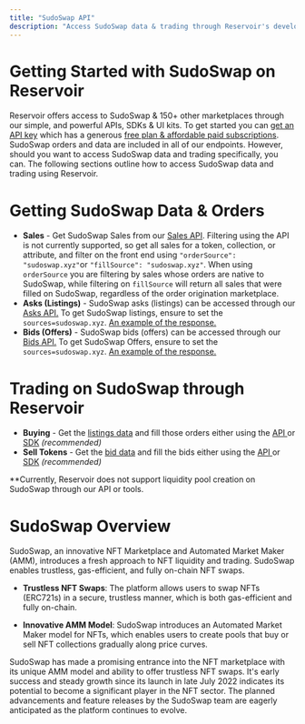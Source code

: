 ```yaml
---
title: "SudoSwap API"
description: "Access SudoSwap data & trading through Reservoir's developer tools"
---
```


# Getting Started with SudoSwap on Reservoir

Reservoir offers access to SudoSwap & 150+ other marketplaces through our simple, and powerful APIs, SDKs & UI kits. To get started you can [get an API key](/reference/dashboard-sign-up) which has a generous [free plan & affordable paid subscriptions](https://reservoir.tools/pricing). SudoSwap orders and data are included in all of our endpoints. However, should you want to access SudoSwap data and trading specifically, you can. The following sections outline how to access SudoSwap data and trading using Reservoir.

# Getting SudoSwap Data & Orders

* **Sales** - Get SudoSwap Sales from our [Sales API](/reference/getsalesv6). Filtering using the API is not currently supported, so get all sales for a token, collection, or attribute, and filter on the front end using `"orderSource": "sudoswap.xyz"`or `"fillSource": "sudoswap.xyz"`. When using `orderSource` you are filtering by sales whose orders are native to SudoSwap, while filtering on `fillSource` will return all sales that were filled on SudoSwap, regardless of the order origination marketplace.
* **Asks (Listings)** - SudoSwap asks (listings) can be accessed through our [Asks API.](/reference/getordersasksv5) To get SudoSwap listings, ensure to set the `sources=sudoswap.xyz`. [An example of the response.](https://api.reservoir.tools/orders/asks/v5?sources=sudoswap.xyz)
* **Bids (Offers)** - SudoSwap bids (offers) can be accessed through our [Bids API.](/reference/getordersbidsv6) To get SudoSwap Offers, ensure to set the `sources=sudoswap.xyz`. [An example of the response.](https://api.reservoir.tools/orders/bids/v6?sources=sudoswap.xyz\&contracts=0xbc4ca0eda7647a8ab7c2061c2e118a18a936f13d)

# Trading on SudoSwap through Reservoir

* **Buying** - Get the [listings data](/reference/getordersasksv5) and fill those orders either using the [API ](/reference/postexecutebuyv7)or [SDK](/reference/buytoken) *(recommended)*
* **Sell Tokens** - Get the [bid data](/reference/getordersbidsv6) and fill the bids either using the [API ](/reference/postexecutesellv7)or [SDK](/reference/acceptoffer) *(recommended)*

\*\*Currently, Reservoir does not support liquidity pool creation on SudoSwap through our API or tools.

# SudoSwap Overview

SudoSwap, an innovative NFT Marketplace and Automated Market Maker (AMM), introduces a fresh approach to NFT liquidity and trading. SudoSwap enables trustless, gas-efficient, and fully on-chain NFT swaps.

* **Trustless NFT Swaps**: The platform allows users to swap NFTs (ERC721s) in a secure, trustless manner, which is both gas-efficient and fully on-chain.

* **Innovative AMM Model**: SudoSwap introduces an Automated Market Maker model for NFTs, which enables users to create pools that buy or sell NFT collections gradually along price curves.

SudoSwap has made a promising entrance into the NFT marketplace with its unique AMM model and ability to offer trustless NFT swaps. It's early success and steady growth since its launch in late July 2022 indicates its potential to become a significant player in the NFT sector. The planned advancements and feature releases by the SudoSwap team are eagerly anticipated as the platform continues to evolve.
